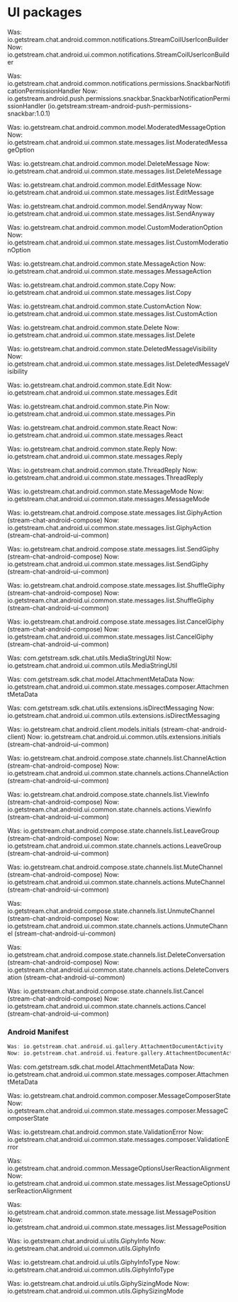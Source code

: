 # UI packages


Was: io.getstream.chat.android.common.notifications.StreamCoilUserIconBuilder
Now: io.getstream.chat.android.ui.common.notifications.StreamCoilUserIconBuilder

Was: io.getstream.chat.android.common.notifications.permissions.SnackbarNotificationPermissionHandler
Now: io.getstream.android.push.permissions.snackbar.SnackbarNotificationPermissionHandler (io.getstream:stream-android-push-permissions-snackbar:1.0.1)

Was: io.getstream.chat.android.common.model.ModeratedMessageOption
Now: io.getstream.chat.android.ui.common.state.messages.list.ModeratedMessageOption

Was: io.getstream.chat.android.common.model.DeleteMessage
Now: io.getstream.chat.android.ui.common.state.messages.list.DeleteMessage

Was: io.getstream.chat.android.common.model.EditMessage
Now: io.getstream.chat.android.ui.common.state.messages.list.EditMessage

Was: io.getstream.chat.android.common.model.SendAnyway
Now: io.getstream.chat.android.ui.common.state.messages.list.SendAnyway

Was: io.getstream.chat.android.common.model.CustomModerationOption
Now: io.getstream.chat.android.ui.common.state.messages.list.CustomModerationOption

Was: io.getstream.chat.android.common.state.MessageAction
Now: io.getstream.chat.android.ui.common.state.messages.MessageAction

Was: io.getstream.chat.android.common.state.Copy
Now: io.getstream.chat.android.ui.common.state.messages.list.Copy

Was: io.getstream.chat.android.common.state.CustomAction
Now: io.getstream.chat.android.ui.common.state.messages.list.CustomAction

Was: io.getstream.chat.android.common.state.Delete
Now: io.getstream.chat.android.ui.common.state.messages.list.Delete

Was: io.getstream.chat.android.common.state.DeletedMessageVisibility
Now: io.getstream.chat.android.ui.common.state.messages.list.DeletedMessageVisibility

Was: io.getstream.chat.android.common.state.Edit
Now: io.getstream.chat.android.ui.common.state.messages.Edit

Was: io.getstream.chat.android.common.state.Pin
Now: io.getstream.chat.android.ui.common.state.messages.Pin

Was: io.getstream.chat.android.common.state.React
Now: io.getstream.chat.android.ui.common.state.messages.React

Was: io.getstream.chat.android.common.state.Reply
Now: io.getstream.chat.android.ui.common.state.messages.Reply

Was: io.getstream.chat.android.common.state.ThreadReply
Now: io.getstream.chat.android.ui.common.state.messages.ThreadReply

Was: io.getstream.chat.android.common.state.MessageMode
Now: io.getstream.chat.android.ui.common.state.messages.MessageMode

Was: io.getstream.chat.android.compose.state.messages.list.GiphyAction (stream-chat-android-compose)
Now: io.getstream.chat.android.ui.common.state.messages.list.GiphyAction (stream-chat-android-ui-common)

Was: io.getstream.chat.android.compose.state.messages.list.SendGiphy (stream-chat-android-compose)
Now: io.getstream.chat.android.ui.common.state.messages.list.SendGiphy (stream-chat-android-ui-common)

Was: io.getstream.chat.android.compose.state.messages.list.ShuffleGiphy (stream-chat-android-compose)
Now: io.getstream.chat.android.ui.common.state.messages.list.ShuffleGiphy (stream-chat-android-ui-common)

Was: io.getstream.chat.android.compose.state.messages.list.CancelGiphy (stream-chat-android-compose)
Now: io.getstream.chat.android.ui.common.state.messages.list.CancelGiphy (stream-chat-android-ui-common)

Was: com.getstream.sdk.chat.utils.MediaStringUtil
Now: io.getstream.chat.android.ui.common.utils.MediaStringUtil

Was: com.getstream.sdk.chat.model.AttachmentMetaData
Now: io.getstream.chat.android.ui.common.state.messages.composer.AttachmentMetaData

Was: com.getstream.sdk.chat.utils.extensions.isDirectMessaging
Now: io.getstream.chat.android.ui.common.utils.extensions.isDirectMessaging

Was: io.getstream.chat.android.client.models.initials (stream-chat-android-client)
Now: io.getstream.chat.android.ui.common.utils.extensions.initials (stream-chat-android-ui-common)

Was: io.getstream.chat.android.compose.state.channels.list.ChannelAction (stream-chat-android-compose)
Now: io.getstream.chat.android.ui.common.state.channels.actions.ChannelAction (stream-chat-android-ui-common)

Was: io.getstream.chat.android.compose.state.channels.list.ViewInfo (stream-chat-android-compose)
Now: io.getstream.chat.android.ui.common.state.channels.actions.ViewInfo (stream-chat-android-ui-common)

Was: io.getstream.chat.android.compose.state.channels.list.LeaveGroup (stream-chat-android-compose)
Now: io.getstream.chat.android.ui.common.state.channels.actions.LeaveGroup (stream-chat-android-ui-common)

Was: io.getstream.chat.android.compose.state.channels.list.MuteChannel (stream-chat-android-compose)
Now: io.getstream.chat.android.ui.common.state.channels.actions.MuteChannel (stream-chat-android-ui-common)

Was: io.getstream.chat.android.compose.state.channels.list.UnmuteChannel (stream-chat-android-compose)
Now: io.getstream.chat.android.ui.common.state.channels.actions.UnmuteChannel (stream-chat-android-ui-common)

Was: io.getstream.chat.android.compose.state.channels.list.DeleteConversation (stream-chat-android-compose)
Now: io.getstream.chat.android.ui.common.state.channels.actions.DeleteConversation (stream-chat-android-ui-common)

Was: io.getstream.chat.android.compose.state.channels.list.Cancel (stream-chat-android-compose)
Now: io.getstream.chat.android.ui.common.state.channels.actions.Cancel (stream-chat-android-ui-common)


### Android Manifest
```kotlin
Was: io.getstream.chat.android.ui.gallery.AttachmentDocumentActivity
Now: io.getstream.chat.android.ui.feature.gallery.AttachmentDocumentActivity
```



Was: com.getstream.sdk.chat.model.AttachmentMetaData
Now: io.getstream.chat.android.ui.common.state.messages.composer.AttachmentMetaData

Was: io.getstream.chat.android.common.composer.MessageComposerState
Now: io.getstream.chat.android.ui.common.state.messages.composer.MessageComposerState

Was: io.getstream.chat.android.common.state.ValidationError
Now: io.getstream.chat.android.ui.common.state.messages.composer.ValidationError


Was: io.getstream.chat.android.common.MessageOptionsUserReactionAlignment
Now: io.getstream.chat.android.ui.common.state.messages.list.MessageOptionsUserReactionAlignment

Was: io.getstream.chat.android.common.state.message.list.MessagePosition
Now: io.getstream.chat.android.ui.common.state.messages.list.MessagePosition

Was: io.getstream.chat.android.ui.utils.GiphyInfo
Now: io.getstream.chat.android.ui.common.utils.GiphyInfo

Was: io.getstream.chat.android.ui.utils.GiphyInfoType
Now: io.getstream.chat.android.ui.common.utils.GiphyInfoType

Was: io.getstream.chat.android.ui.utils.GiphySizingMode
Now: io.getstream.chat.android.ui.common.utils.GiphySizingMode
